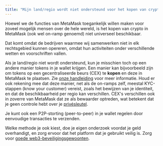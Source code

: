 ```yaml
---
title: "Mijn land/regio wordt niet ondersteund voor het kopen van crypto"
---
```


Hoewel we de functies van MetaMask toegankelijk willen maken voor zoveel mogelijk mensen over de hele wereld, is het kopen van crypto in MetaMask (ook wel on-ramp genoemd) niet universeel beschikbaar.

Dat komt omdat de bedrijven waarmee wij samenwerken niet in elk rechtsgebied kunnen opereren, omdat hun activiteiten onder verschillende wetten en voorschriften vallen.

Als je land/regio niet wordt ondersteund, kun je misschien toch op een andere manier tokens in je wallet krijgen. Een manier kan bijvoorbeeld zijn om tokens op een gecentraliseerde beurs (CEX) te **kopen** en deze in MetaMask te plaatsen. Zie [onze handleiding](/getting-started/direct-deposit-receive-tokens-to-your-metamask-wallet) voor meer informatie. Houd er ook rekening mee dat deze manier, net als de on-ramps zelf, meestal KYC-stappen (know your customer) vereist, zoals het bewijzen van je identiteit, en dat de beschikbaarheid per regio kan verschillen. CEX's verschillen ook in zoverre van MetaMask dat ze als bewaarder optreden, wat betekent dat je geen controle hebt over je [privésleutel](/getting-started/user-guide-secret-recovery-phrase-password-and-private-keys).

Je kunt ook een P2P-storting (peer-to-peer) in je wallet regelen door eenvoudige transacties te verzenden.

Welke methode je ook kiest, doe je eigen onderzoek voordat je geld overhandigt, en zorg ervoor dat het platform dat je gebruikt veilig is. Zorg voor [goede web3-beveiligingsgewoonten](/privacy-and-security/what-is-a-secret-recovery-phrase-and-how-to-keep-your-crypto-wallet-secure).
